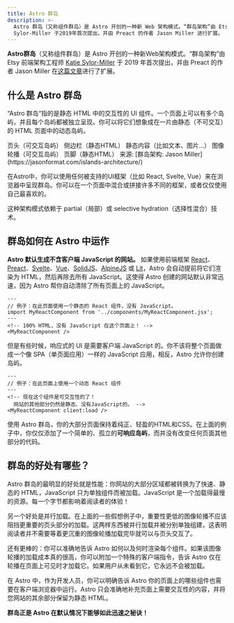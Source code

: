 ```yaml
---
title: Astro 群岛
description: >-
  Astro 群岛（又称组件群岛）是 Astro 开创的一种新 Web 架构模式。“群岛架构”由 Etsy 前端架构工程师 Katie
  Sylor-Miller 于2019年首次提出，并由 Preact 的作者 Jason Miller 进行扩展。
---
```




**Astro群岛**（又称组件群岛）是 Astro 开创的一种新Web架构模式。“群岛架构”由 Etsy 前端架构工程师 [Katie Sylor-Miller](https://twitter.com/ksylor) 于 2019 年首次提出，并由 Preact 的作者 Jason Miller 在[这篇文章](https://jasonformat.com/islands-architecture/)进行了扩展。

## 什么是 Astro 群岛

“Astro 群岛“指的是静态 HTML 中的交互性的 UI 组件。一个页面上可以有多个岛屿，并且每个岛屿都被独立呈现。你可以将它们想象成在一片由静态（不可交互）的 HTML 页面中的动态岛屿。

<IslandsDiagram>
    <Fragment slot="headerApp">页头（可交互岛屿）</Fragment>
    <Fragment slot="sidebarApp">侧边栏（静态HTML）</Fragment>
    <Fragment slot="main">
        静态内容（比如文本、图片...）
    </Fragment>
    <Fragment slot="carouselApp">图像轮播（可交互岛屿）</Fragment>
    <Fragment slot="footer">页脚（静态HTML）</Fragment>
    <Fragment slot="source">来源: [群岛架构: Jason Miller](https://jasonformat.com/islands-architecture/)</Fragment>
</IslandsDiagram>

在Astro中，你可以使用任何被支持的UI框架（比如 React, Svelte, Vue）来在浏览器中呈现群岛。你可以在一个页面中混合或拼接许多不同的框架，或者仅仅使用自己最喜欢的。

这种架构模式依赖于 partial（局部）或 selective hydration（选择性混合）技术。

## 群岛如何在 Astro 中运作

**Astro 默认生成不含客户端 JavaScript 的网站。** 如果使用前端框架 [React](https://reactjs.org/)、[Preact](https://preactjs.com/)、[Svelte](https://svelte.dev/)、[Vue](https://vuejs.org/)、[SolidJS](https://www.solidjs.com/)、[AlpineJS](https://alpinejs.dev/) 或 [Lit](https://lit.dev/)，Astro 会自动提前将它们渲染为 HTML，然后再除去所有 JavaScript。这使得 Astro 创建的网站默认非常迅速，因为 Astro 帮你自动清除了所有页面上的 JavaScript。

```astro title="src/pages/index.astro"
---
// 例子：在此页面使用一个静态的 React 组件，没有 JavaScript。
import MyReactComponent from '../components/MyReactComponent.jsx';
---
<!-- 100% HTML，没有 JavaScript 在这个页面上！ -->
<MyReactComponent />
```

但是有些时候，响应式的 UI 是需要客户端 JavaScript 的。你不该将整个页面做成一个像 SPA（单页面应用）一样的 JavaScript 应用，相反，Astro 允许你创建岛屿。

```astro title="src/pages/index.astro" ins="client:load"
---
// 例子：在此页面上使用一个动态 React 组件
---
<!-- 现在这个组件是可交互性的了！
  网站的其他部分仍然是静态、没有JavaScript的。 -->
<MyReactComponent client:load />
```

使用 Astro 群岛，你的大部分页面保持着纯正、轻盈的HTML和CSS。在上面的例子中，你仅仅添加了一个简单的、孤立的**可响应岛屿**，而并没有改变任何页面其他部分的代码。

## 群岛的好处有哪些？

Astro 群岛的最明显的好处就是性能：你网站的大部分区域都被转换为了快速、静态的 HTML，JavaScript 只为单独组件而被加载。JavaScript 是一个加载得最慢的资源。每一个字节都影响着阅读者的体验！

另一个好处是并行加载。在上面的一些假想例子中，重要性更低的图像轮播不应该阻挡更重要的页头部分的加载。这两样东西被并行加载并被分别单独组建，这表明阅读者并不需要等着更沉重的图像轮播加载完毕就可以与页头交互了。

还有更棒的：你可以准确地告诉 Astro 如何以及何时渲染每个组件。如果该图像轮播的加载成本真的很高，你可以附加一个特殊的客户端指令，告诉 Astro 仅在轮播在页面上可见时才加载它。如果用户从未看到它，它永远不会被加载。

在 Astro 中，作为开发人员，你可以明确告诉 Astro 你的页面上的哪些组件也需要在客户端浏览器中运行。Astro 只会准确地补充页面上需要交互性的内容，并将您网站的其余部分保留为静态 HTML。

**群岛正是 Astro 在默认情况下能够如此迅速之秘诀！**
